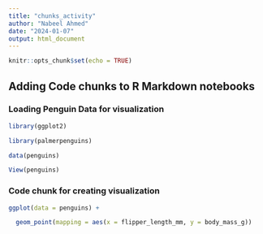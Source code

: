 ```yaml
---
title: "chunks_activity"
author: "Nabeel Ahmed"
date: "2024-01-07"
output: html_document
---
```


```r
knitr::opts_chunk$set(echo = TRUE)
```

## Adding Code chunks to R Markdown notebooks

### Loading Penguin Data for visualization

```r

library(ggplot2)

library(palmerpenguins)

data(penguins)

View(penguins)

```

### Code chunk for creating visualization

```r

ggplot(data = penguins) +

  geom_point(mapping = aes(x = flipper_length_mm, y = body_mass_g))

```

